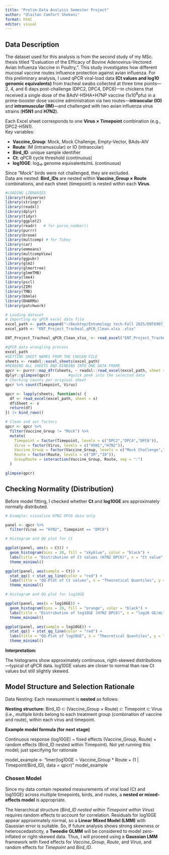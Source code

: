 ```yaml
---
title: "Prelim-Data Analysis Semester Project"
author: "Olaitan Comfort Shekoni"
format: html
editor: visual
---
```


## Data Description

The dataset used for this analysis is from the second study of my MSc. thesis titled “Evaluation of the Efficacy of Bovine Adenovirus-Vectored Avian Influenza Vaccine in Poultry,”. This study investigates how different mucosal vaccine routes influence protection against avian influenza. For this preliminary analysis, I used qPCR viral-load data **(Ct values and log10 genomic equivalents)** from tracheal swabs collected at three time points—2, 4, and 6 days post-challenge (DPC2, DPC4, DPC6)—in chickens that received a single dose of the BAdV-H5HA+H7NP vaccine (1x10^8^pfu) in a prime-booster dose vaccine administration via two routes—**intraocular (IO)** and **intramuscular (IM)**—and challenged with two avian influenza virus strains (**H5N1** and **H7N2**).

Each Excel sheet corresponds to one **Virus × Timepoint** combination (e.g., DPC2-H5N1).\
Key variables:

-   **Vaccine_Group**: Mock, Mock Challenge, Empty-Vector, BAds-AIV
-   **Route**: IM (intramuscular) or IO (intraocular)
-   **Bird_ID**: unique sample identifier
-   **Ct**: qPCR cycle threshold (continuous)
-   **log10GE**: log₁₀ genome equivalents/mL (continuous)

Since “Mock” birds were not challenged, they are excluded.\
Data are nested: **Bird_IDs** are nested within **Vaccine_Group × Route** combinations, and each sheet (timepoint) is nested within each **Virus**.

```r
#LOADING LIBRARIES
library(tidyverse)
library(stringr)
library(readxl)
library(dplyr)
library(tidyr)
library(ggplot2)
library(readr)   # for parse_number()
library(purrr)
library(broom)
library(multcomp) # for Tukey
library(car)
library(emmeans)
library(multcompView)
library(ggpubr)
library(glm2)
library(glmertree)
library(glmmTMB)
library(lme4)
library(pscl)
library(ZIM)
library(TMB)
library(bbmle)
library(DHARMa)
library(patchwork)
```

```r
# Loading dataset
# Importing my qPCR excel data file 
excel_path <- path.expand("~/Desktop/Entomology tech-Fall 2025/ENT6907_qPCR/ENT_Project_Tracheal_qPCR_Clean.xlsx .xlsx")
excel_path <- "ENT_Project_Tracheal_qPCR_Clean.xlsx .xlsx"

ENT_Project_Tracheal_qPCR_Clean_xlsx_ <- read_excel("ENT_Project_Tracheal_qPCR_Clean.xlsx .xlsx")

#qPCR data wrangling process
excel_path
#GETTING SHEET NAMES FROM THE CHOSEN FILE
sheets <- readxl::excel_sheets(excel_path)
#READING ALL SHEETS AND BINDING INTO ONE DATA FRAME
qpcr <- purrr::map_dfr(sheets, ~ readxl::read_excel(excel_path, sheet = .x)) 
dplyr::glimpse(qpcr)        #quick peek into the selected data
# Checking counts per original sheet
qpcr %>% count(Timepoint, Virus)

```

```r
qpcr <- lapply(sheets, function(s) {
  df <- read_excel(excel_path, sheet = s)
  df$Sheet <- s
  return(df)
}) |> bind_rows()
```

```r
# Clean and set factors
qpcr <- qpcr %>%
  filter(Vaccine_Group != "Mock") %>%
  mutate(
    Timepoint = factor(Timepoint, levels = c("DPC2","DPC4","DPC6")),
    Virus = factor(Virus, levels = c("H5N1","H7N2")),
    Vaccine_Group = factor(Vaccine_Group, levels = c("Mock Challenge","Empty-Vector","BAds-AIV")),
    Route = factor(Route, levels = c("IM","IO")),
    GroupRoute = interaction(Vaccine_Group, Route, sep = ":")
  )

glimpse(qpcr)
```

## Checking Normality (Distribution)

Before model fitting, I checked whether **Ct** and **log10GE** are approximately normally distributed.

```r
# Example: visualize H7N2 DPC6 data only

panel <- qpcr %>%
  filter(Virus == "H7N2", Timepoint == "DPC6")

# Histogram and QQ plot for Ct

ggplot(panel, aes(x = Ct)) +
  geom_histogram(bins = 20, fill = "skyblue", color = "black") +
  labs(title = "Distribution of Ct values (H7N2 DPC6)", x = "Ct value", y = "Count") +
  theme_minimal()

ggplot(panel, aes(sample = Ct)) +
  stat_qq() + stat_qq_line(color = "red") +
  labs(title = "QQ-Plot of Ct values", x = "Theoretical Quantiles", y = "Sample Quantiles") +
  theme_minimal()

# Histogram and QQ plot for log10GE

ggplot(panel, aes(x = log10GE)) +
  geom_histogram(bins = 20, fill = "orange", color = "black") +
  labs(title = "Distribution of log10GE (H7N2 DPC6)", x = "log10 GE/mL", y = "Count") +
  theme_minimal()

ggplot(panel, aes(sample = log10GE)) +
  stat_qq() + stat_qq_line(color = "red") +
  labs(title = "QQ-Plot of log10GE", x = "Theoretical Quantiles", y = "Sample Quantiles") +
  theme_minimal()

```

**Interpretation:**\

The histograms show approximately continuous, right-skewed distributions—typical of qPCR data. log10GE values are closer to normal than raw Ct values but still slightly skewed.

## Model Structure and Selection Rationale

Data Nesting: Each measurement is **nested** as follows:

**Nesting structure:** Bird_ID ⊂ (Vaccine_Group × Route) ⊂ Timepoint ⊂ Virus (i.e., multiple birds belong to each treatment group (combination of vaccine and route), within each virus and timepoint.

**Example model formula (for next stage)**

Continuous response (log10GE) \~ fixed effects (Vaccine_Group, Route) + random effects (Bird_ID nested within Timepoint). Not yet running this model; just specifying for rationale

model_example \<- "lmer(log10GE \~ Vaccine_Group \* Route + (1 \| Timepoint/Bird_ID), data = qpcr)" model_example

### Chosen Model

Since my data contain repeated measurements of viral load (Ct and log10GE) across multiple timepoints, birds, and routes, a **nested or mixed-effects model** is appropriate.

The hierarchical structure (*Bird_ID nested within Timepoint within Virus*) requires random effects to account for correlation. Residuals for log10GE appear approximately normal, so a **Linear Mixed Model (LMM)** with Gaussian error is suitable. So, If future analysis shows strong skewness or heteroscedasticity, a **Tweedie GLMM** will be considered to model zero-inflated or right-skewed data. Thus, I will proceed using a **Gaussian LMM** framework with fixed effects for *Vaccine_Group*, *Route*, and *Virus*, and random effects for *Timepoint* and *Bird_ID*.

